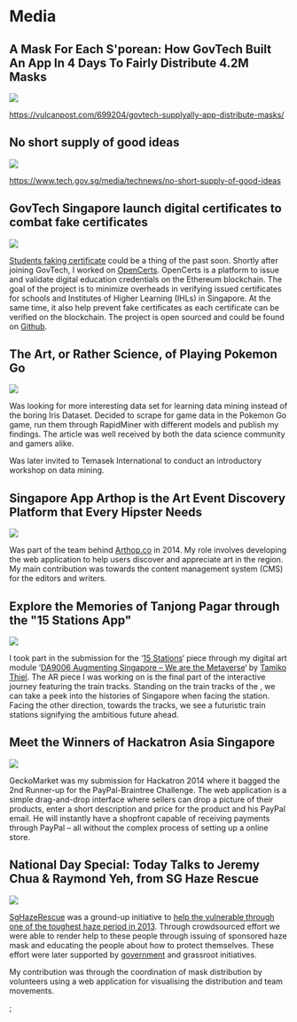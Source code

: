 
# Media

## A Mask For Each S'porean: How GovTech Built An App In 4 Days To Fairly Distribute 4.2M Masks

<div className="text-center m-4">
  <img
    src="/static/images/about/media/vulcanpost-supplyally.png"
    className="w-50"
  />
</div>

https://vulcanpost.com/699204/govtech-supplyally-app-distribute-masks/

## No short supply of good ideas

<div className="text-center m-4">
  <img
    src="/static/images/about/media/govtech-supplyally.png"
    className="w-50"
  />
</div>

https://www.tech.gov.sg/media/technews/no-short-supply-of-good-ideas

## GovTech Singapore launch digital certificates to combat fake certificates

<div className="text-center m-4">
  <img
    src="/static/images/about/media/zao-bao-govtech-opencerts.jpg"
    className="w-50"
  />
</div>

[Students faking certificate](https://www.todayonline.com/singapore/law-graduate-fined-s10000-doctoring-nus-degree-certificate-transcript-improve-job) could be a thing of the past soon. Shortly after joining GovTech, I worked on [OpenCerts](https://opencerts.io/). OpenCerts is a platform to issue and validate digital education credentials on the Ethereum blockchain. The goal of the project is to minimize overheads in verifying issued certificates for schools and Institutes of Higher Learning (IHLs) in Singapore. At the same time, it also help prevent fake certificates as each certificate can be verified on the blockchain. The project is open sourced and could be found on [Github](https://github.com/openCerts/).

## The Art, or Rather Science, of Playing Pokemon Go

<div className="text-center m-4">
  <a href="https://www.todayonline.com/tech/art-or-rather-science-playing-pokemon-go">
    <img
      src="/static/images/about/media/today-data-mining-pokemon-go.png"
      className="w-50"
    />
  </a>
</div>

Was looking for more interesting data set for learning data mining instead of the boring Iris Dataset. Decided to scrape for game data in the Pokemon Go game, run them through RapidMiner with different models and publish my findings. The article was well received by both the data science community and gamers alike.

Was later invited to Temasek International to conduct an introductory workshop on data mining.

## Singapore App Arthop is the Art Event Discovery Platform that Every Hipster Needs

<div className="text-center m-4">
  <a href="https://vulcanpost.com/260621/singapore-arthop-art-event-discovery/">
    <img
      src="/static/images/about/media/Arthop-Raymond-Yeh-Vulcan-Post.png"
      className="w-50"
    />
  </a>
</div>

Was part of the team behind [Arthop.co](https://arthop.co) in 2014. My role involves developing the web application to help users discover and appreciate art in the region. My main contribution was towards the content management system (CMS) for the editors and writers.

## Explore the Memories of Tanjong Pagar through the "15 Stations App"

<div className="text-center m-4">
  <a href="https://berita.mediacorp.sg/mobilem/singapore/teroka-kenangan-tanjong/1931298.html">
    <img
      src="/static/images/about/media/sifa-tanjong-pagar-15-station.png"
      className="w-50"
    />
  </a>
</div>

I took part in the submission for the ‘[15 Stations](https://www.behance.net/gallery/26862169/SIFA-2015-15-Stations-the-OPEN)‘ piece through my digital art module ‘[DA9006 Augmenting Singapore – We are the Metaverse](<http://www.adm.ntu.edu.sg/Programmes/Undergraduate/UndergraduateProgrammes/Documents/InterdisciplinaryCourses%20-%20DA9006%20(F).pdf>)‘ by [Tamiko Thiel](http://www.tamikothiel.com/). The AR piece I was working on is the final part of the interactive journey featuring the train tracks. Standing on the train tracks of the , we can take a peek into the histories of Singapore when facing the station. Facing the other direction, towards the tracks, we see a futuristic train stations signifying the ambitious future ahead.

## Meet the Winners of Hackatron Asia Singapore

<div className="text-center m-4">
  <a href="https://www.techinasia.com/meet-winners-hackatron-asia-singapore-2014">
    <img src="/static/images/about/media/hackatron-2014.png" className="w-50" />
  </a>
</div>

GeckoMarket was my submission for Hackatron 2014 where it bagged the 2nd Runner-up for the PayPal-Braintree Challenge. The web application is a simple drag-and-drop interface where sellers can drop a picture of their products, enter a short description and price for the product and his PayPal email. He will instantly have a shopfront capable of receiving payments through PayPal – all without the complex process of setting up a online store.

## National Day Special: Today Talks to Jeremy Chua & Raymond Yeh, from SG Haze Rescue

<div className="text-center m-4">
  <a href="https://www.todayonline.com/videos/today-talks-jeremy-chua-raymond-yeh-sg-haze-rescue">
    <img
      src="/static/images/about/media/SgHazeRescue-Raymond-Yeh-TodayOnline.png"
      className="w-50"
    />
  </a>
</div>

[SgHazeRescue](https://www.facebook.com/SgHazeRescue/) was a ground-up initiative to [help the vulnerable through one of the toughest haze period in 2013](https://www.straitstimes.com/singapore/haze-update-singaporeans-join-hands-to-help-people-weather-haze). Through crowdsourced effort we were able to render help to these people through issuing of sponsored haze mask and educating the people about how to protect themselves. These effort were later supported by [government](https://www.mindef.gov.sg/oms/imindef/resourcelibrary/cyberpioneer/topics/articles/news/2013/jun/22jun13_news2.html) and grassroot initiatives.

My contribution was through the coordination of mask distribution by volunteers using a web application for visualising the distribution and team movements.


;
